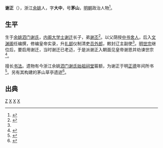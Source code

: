 '''谢正'''（{{bd|1480年||1546年||}}），浙江[[余姚|余姚]]人，字'''大中'''，号'''茅山'''，[[明朝|明朝]]政治人物<ref name="xie">{{cite web|url=http://diglweb.zjlib.cn:8081/zjtsg/mingren/cyxl.jsp?record=523&back=-1&channelid=91659 |title=谢正 |publisher=中国历代名人图像细览}}</ref>。

==生平==
生于[[余姚泗门谢氏|余姚泗门谢氏]]，[[内阁大学士|内阁大学士]][[谢迁|谢迁]]长子，弟[[谢丕|谢丕]]<ref>{{cite web |url=http://www.yynews.net.cn/eyyrb/2015/02/28/8/content_0.htm |title=泗门古迹寻踪 |publisher=余姚日报 |date=2015年2月28日 |accessdate=2015年8月5日 |archive-date=2016年3月4日 |archive-url=https://web.archive.org/web/20160304080534/http://www.yynews.net.cn/eyyrb/2015/02/28/8/content_0.htm |dead-url=no }}</ref>。以父荫授[[中书舍人|中书舍人]]，后入[[文渊阁|文渊阁]]任编撰，修编皇帝实录，升[[礼部|礼部]]仪制清吏[[员外郎|员外郎]]，敕封辽主副使<ref name="xie"/>。[[明世宗|明世宗]]继位后，要启用谢迁，当时谢迁已老迈，于是派谢正入朝面见皇帝谢恩并劝谏世宗<ref>{{cite web |url=http://www.yytsg.cn/?new_id=71&f=searchlistcontent.html&page_id=4 |title=谢迁生平 |publisher=余姚图书馆 |access-date=2015-08-05 |archive-url=https://web.archive.org/web/20160306071222/http://www.yytsg.cn/?new_id=71&f=searchlistcontent.html&page_id=4 |archive-date=2016-03-06 |dead-url=yes }}</ref>。

擅长[[书法|书法]]。遗物有今浙江余姚[[泗门谢氏始祖祠堂|泗门谢氏始祖祠堂]]匾额，为谢正于明[[正德_(明朝)|正德]]年间所书<ref>{{cite web|url=http://www.hzxsw.com/xieshiyuanliu/2013/1014/359.html|title=余姚的文化遗产：四门谢氏始祖祠堂|publisher=谢氏网|date=2013-10-14|accessdate=2015-08-05|archive-date=2016-03-04|archive-url=https://web.archive.org/web/20160304112759/http://www.hzxsw.com/xieshiyuanliu/2013/1014/359.html|dead-url=yes}}</ref>。另有其构建的茅山草亭遗迹<ref>{{cite web |url=http://www.nbwb.net/info.aspx?Id=20672 |title=余姚泗门阁老遗踪 |publisher=宁波文化遗产保护网 |date=2012-09-23 |accessdate=2015-08-05 |archive-date=2016-03-04 |archive-url=https://web.archive.org/web/20160304065254/http://www.nbwb.net/info.aspx?Id=20672 |dead-url=no }}</ref>。

==出典==
{{reflist}}

[[Category:余姚泗门谢氏|Z]]
[[Category:余姚人|X]]
[[Category:明朝礼部员外郎|X]]
[[Category:明朝中书舍人|X]]